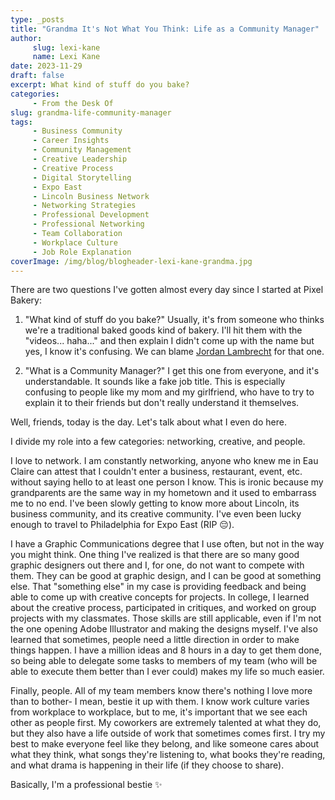 ```yaml
---
type: _posts
title: "Grandma It's Not What You Think: Life as a Community Manager"
author:
     slug: lexi-kane
     name: Lexi Kane
date: 2023-11-29
draft: false
excerpt: What kind of stuff do you bake?
categories:
     - From the Desk Of
slug: grandma-life-community-manager
tags:
     - Business Community
     - Career Insights
     - Community Management
     - Creative Leadership
     - Creative Process
     - Digital Storytelling
     - Expo East
     - Lincoln Business Network
     - Networking Strategies
     - Professional Development
     - Professional Networking
     - Team Collaboration
     - Workplace Culture
     - Job Role Explanation
coverImage: /img/blog/blogheader-lexi-kane-grandma.jpg
---
```


There are two questions I've gotten almost every day since I started at Pixel Bakery:

1. "What kind of stuff do you bake?" Usually, it's from someone who thinks we're a traditional baked goods kind of bakery. I'll hit them with the "videos... haha..." and then explain I didn't come up with the name but yes, I know it's confusing. We can blame [Jordan Lambrecht](/about/jordan-lambrecht) for that one.

2. "What is a Community Manager?" I get this one from everyone, and it's understandable. It sounds like a fake job title. This is especially confusing to people like my mom and my girlfriend, who have to try to explain it to their friends but don't really understand it themselves.

Well, friends, today is the day. Let's talk about what I even do here.

I divide my role into a few categories: networking, creative, and people.

I love to network. I am constantly networking, anyone who knew me in Eau Claire can attest that I couldn't enter a business, restaurant, event, etc. without saying hello to at least one person I know. This is ironic because my grandparents are the same way in my hometown and it used to embarrass me to no end. I've been slowly getting to know more about Lincoln, its business community, and its creative community. I've even been lucky enough to travel to Philadelphia for Expo East (RIP 😔).

I have a Graphic Communications degree that I use often, but not in the way you might think. One thing I've realized is that there are so many good graphic designers out there and I, for one, do not want to compete with them. They can be good at graphic design, and I can be good at something else. That "something else" in my case is providing feedback and being able to come up with creative concepts for projects. In college, I learned about the creative process, participated in critiques, and worked on group projects with my classmates. Those skills are still applicable, even if I'm not the one opening Adobe Illustrator and making the designs myself. I've also learned that sometimes, people need a little direction in order to make things happen. I have a million ideas and 8 hours in a day to get them done, so being able to delegate some tasks to members of my team (who will be able to execute them better than I ever could) makes my life so much easier.

Finally, people. All of my team members know there's nothing I love more than to bother- I mean, bestie it up with them. I know work culture varies from workplace to workplace, but to me, it's important that we see each other as people first. My coworkers are extremely talented at what they do, but they also have a life outside of work that sometimes comes first. I try my best to make everyone feel like they belong, and like someone cares about what they think, what songs they're listening to, what books they're reading, and what drama is happening in their life (if they choose to share).

Basically, I'm a professional bestie ✨